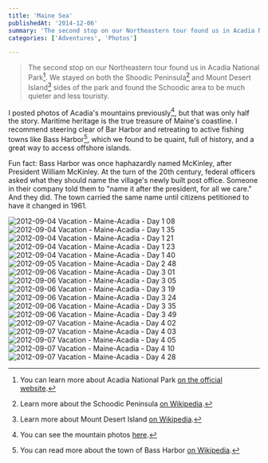 ```yaml
---
title: 'Maine Sea'
publishedAt: '2014-12-06'
summary: 'The second stop on our Northeastern tour found us in Acadia National Park[^1]. We stayed on both the Shoodic Peninsula[^2] and Mount Desert Island[^3] sides of the park and found the Schoodic area to...'
categories: ['Adventures', 'Photos']

---
```


> The second stop on our Northeastern tour found us in Acadia National Park[^1]. We stayed on both the Shoodic Peninsula[^2] and Mount Desert Island[^3] sides of the park and found the Schoodic area to be much quieter and less touristy.

I posted photos of Acadia's mountains previously[^4], but that was only half the story. Maritime heritage is the true treasure of Maine's coastline. I recommend steering clear of Bar Harbor and retreating to active fishing towns like Bass Harbor[^5], which we found to be quaint, full of history, and a great way to access offshore islands.

Fun fact: Bass Harbor was once haphazardly named McKinley, after President William McKinley. At the turn of the 20th century, federal officers asked what they should name the village's newly built post office. Someone in their company told them to "name it after the president, for all we care." And they did. The town carried the same name until citizens petitioned to have it changed in 1961.

<Image src="/images/blog/maine-sea/66061-2012-09-04-vacation-maine-acadia-day-1-08.jpg" alt="2012-09-04 Vacation - Maine-Acadia - Day 1 08" width={800} height={600} />

<Image src="/images/blog/maine-sea/a6a30-2012-09-04-vacation-maine-acadia-day-1-35.jpg" alt="2012-09-04 Vacation - Maine-Acadia - Day 1 35" width={800} height={600} />

<Image src="/images/blog/maine-sea/096ee-2012-09-04-vacation-maine-acadia-day-1-21.jpg" alt="2012-09-04 Vacation - Maine-Acadia - Day 1 21" width={800} height={600} />

<Image src="/images/blog/maine-sea/7b1d4-2012-09-04-vacation-maine-acadia-day-1-23.jpg" alt="2012-09-04 Vacation - Maine-Acadia - Day 1 23" width={800} height={600} />

<Image src="/images/blog/maine-sea/705ef-2012-09-04-vacation-maine-acadia-day-1-40.jpg" alt="2012-09-04 Vacation - Maine-Acadia - Day 1 40" width={800} height={600} />

<Image src="/images/blog/maine-sea/35785-2012-09-05-vacation-maine-acadia-day-2-48.jpg" alt="2012-09-05 Vacation - Maine-Acadia - Day 2 48" width={800} height={600} />

<Image src="/images/blog/maine-sea/0d291-2012-09-06-vacation-maine-acadia-day-3-01.jpg" alt="2012-09-06 Vacation - Maine-Acadia - Day 3 01" width={800} height={600} />

<Image src="/images/blog/maine-sea/253fb-2012-09-06-vacation-maine-acadia-day-3-05.jpg" alt="2012-09-06 Vacation - Maine-Acadia - Day 3 05" width={800} height={600} />

<Image src="/images/blog/maine-sea/efbd9-2012-09-06-vacation-maine-acadia-day-3-19.jpg" alt="2012-09-06 Vacation - Maine-Acadia - Day 3 19" width={800} height={600} />

<Image src="/images/blog/maine-sea/e9ea4-2012-09-06-vacation-maine-acadia-day-3-24.jpg" alt="2012-09-06 Vacation - Maine-Acadia - Day 3 24" width={800} height={600} />

<Image src="/images/blog/maine-sea/ef31b-2012-09-06-vacation-maine-acadia-day-3-35.jpg" alt="2012-09-06 Vacation - Maine-Acadia - Day 3 35" width={800} height={600} />

<Image src="/images/blog/maine-sea/0a5bf-2012-09-06-vacation-maine-acadia-day-3-49.jpg" alt="2012-09-06 Vacation - Maine-Acadia - Day 3 49" width={800} height={600} />

<Image src="/images/blog/maine-sea/d4861-2012-09-07-vacation-maine-acadia-day-4-02.jpg" alt="2012-09-07 Vacation - Maine-Acadia - Day 4 02" width={800} height={600} />

<Image src="/images/blog/maine-sea/01f9f-2012-09-07-vacation-maine-acadia-day-4-03.jpg" alt="2012-09-07 Vacation - Maine-Acadia - Day 4 03" width={800} height={600} />

<Image src="/images/blog/maine-sea/15d12-2012-09-07-vacation-maine-acadia-day-4-05.jpg" alt="2012-09-07 Vacation - Maine-Acadia - Day 4 05" width={800} height={600} />

<Image src="/images/blog/maine-sea/04fc1-2012-09-07-vacation-maine-acadia-day-4-10.jpg" alt="2012-09-07 Vacation - Maine-Acadia - Day 4 10" width={800} height={600} />

<Image src="/images/blog/maine-sea/83559-2012-09-07-vacation-maine-acadia-day-4-28.jpg" alt="2012-09-07 Vacation - Maine-Acadia - Day 4 28" width={800} height={600} />

[^1]: You can learn more about Acadia National Park [on the official website](http://www.nps.gov/acad/index.htm).



[^2]: Learn more about the Schoodic Peninsula [on Wikipedia](http://en.wikipedia.org/wiki/Schoodic_Peninsula).



[^3]: Learn more about Mount Desert Island [on Wikipedia](http://en.wikipedia.org/wiki/Mount_Desert_Island).



[^4]: You can see the mountain photos [here](https://ericdodds.com/maine-mountains-2012/).



[^5]: You can read more about the town of Bass Harbor [on Wikipedia](http://en.wikipedia.org/wiki/Bass_Harbor,_Maine).
